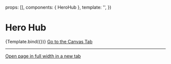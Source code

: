 
<Meta title="Sections/Hero/HeroHub" component={HeroHub} />

  props: [],
  components: { HeroHub },
  template: '<HeroHub />',
})

# Hero Hub

<Canvas>
  <Story name="Example">{Template.bind({})}</Story>
</Canvas>

<ArgsTable story="Example" />

<a href="?path=/story/sections-hero-herohub--example">
  Go to the Canvas Tab
</a>

---

<a href="?id=sections-hero-herohub--example" target="_blank">
  Open page in full width in a new tab
</a>
